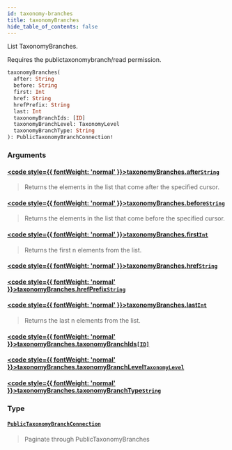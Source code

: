 ```yaml
---
id: taxonomy-branches
title: taxonomyBranches
hide_table_of_contents: false
---
```








List TaxonomyBranches.
            
Requires the publictaxonomybranch/read permission.

```graphql
taxonomyBranches(
  after: String
  before: String
  first: Int
  href: String
  hrefPrefix: String
  last: Int
  taxonomyBranchIds: [ID]
  taxonomyBranchLevel: TaxonomyLevel
  taxonomyBranchType: String
): PublicTaxonomyBranchConnection!
```


### Arguments

#### [<code style={{ fontWeight: 'normal' }}>taxonomyBranches.<b>after</b></code>](#)<Bullet />[`String`](/demand/api/graphql-storefront/reference/scalars/string) <Badge class="secondary" text="scalar"/>
> Returns the elements in the list that come after the specified cursor.
> 

#### [<code style={{ fontWeight: 'normal' }}>taxonomyBranches.<b>before</b></code>](#)<Bullet />[`String`](/demand/api/graphql-storefront/reference/scalars/string) <Badge class="secondary" text="scalar"/>
> Returns the elements in the list that come before the specified cursor.
> 

#### [<code style={{ fontWeight: 'normal' }}>taxonomyBranches.<b>first</b></code>](#)<Bullet />[`Int`](/demand/api/graphql-storefront/reference/scalars/int) <Badge class="secondary" text="scalar"/>
> Returns the first n elements from the list.
> 

#### [<code style={{ fontWeight: 'normal' }}>taxonomyBranches.<b>href</b></code>](#)<Bullet />[`String`](/demand/api/graphql-storefront/reference/scalars/string) <Badge class="secondary" text="scalar"/>
> 
> 

#### [<code style={{ fontWeight: 'normal' }}>taxonomyBranches.<b>hrefPrefix</b></code>](#)<Bullet />[`String`](/demand/api/graphql-storefront/reference/scalars/string) <Badge class="secondary" text="scalar"/>
> 
> 

#### [<code style={{ fontWeight: 'normal' }}>taxonomyBranches.<b>last</b></code>](#)<Bullet />[`Int`](/demand/api/graphql-storefront/reference/scalars/int) <Badge class="secondary" text="scalar"/>
> Returns the last n elements from the list.
> 

#### [<code style={{ fontWeight: 'normal' }}>taxonomyBranches.<b>taxonomyBranchIds</b></code>](#)<Bullet />[`[ID]`](/demand/api/graphql-storefront/reference/scalars/id) <Badge class="secondary" text="list"/> <Badge class="secondary" text="scalar"/>
> 
> 

#### [<code style={{ fontWeight: 'normal' }}>taxonomyBranches.<b>taxonomyBranchLevel</b></code>](#)<Bullet />[`TaxonomyLevel`](/demand/api/graphql-storefront/reference/enums/taxonomy-level) <Badge class="secondary" text="enum"/>
> 
> 

#### [<code style={{ fontWeight: 'normal' }}>taxonomyBranches.<b>taxonomyBranchType</b></code>](#)<Bullet />[`String`](/demand/api/graphql-storefront/reference/scalars/string) <Badge class="secondary" text="scalar"/>
> 
> 

### Type

#### [`PublicTaxonomyBranchConnection`](/demand/api/graphql-storefront/reference/objects/public-taxonomy-branch-connection) <Badge class="secondary" text="object"/>
> Paginate through PublicTaxonomyBranches
> 





